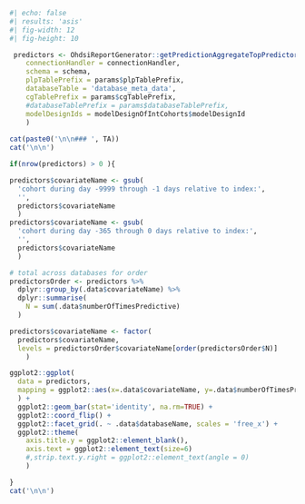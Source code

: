 
```r
#| echo: false
#| results: 'asis'
#| fig-width: 12
#| fig-height: 10

 predictors <- OhdsiReportGenerator::getPredictionAggregateTopPredictors(
    connectionHandler = connectionHandler, 
    schema = schema,
    plpTablePrefix = params$plpTablePrefix,
    databaseTable = 'database_meta_data',
    cgTablePrefix = params$cgTablePrefix, 
    #databaseTablePrefix = params$databaseTablePrefix,   
    modelDesignIds = modelDesignOfIntCohorts$modelDesignId
    )
  
cat(paste0('\n\n### ', TA))
cat('\n\n')

if(nrow(predictors) > 0 ){

predictors$covariateName <- gsub(
  'cohort during day -9999 through -1 days relative to index:', 
  '',
  predictors$covariateName
  )
predictors$covariateName <- gsub(
  'cohort during day -365 through 0 days relative to index:', 
  '',
  predictors$covariateName
  )

# total across databases for order
predictorsOrder <- predictors %>%
  dplyr::group_by(.data$covariateName) %>%
  dplyr::summarise(
    N = sum(.data$numberOfTimesPredictive)
  )

predictors$covariateName <- factor(
  predictors$covariateName, 
  levels = predictorsOrder$covariateName[order(predictorsOrder$N)]
    )

ggplot2::ggplot(
  data = predictors, 
  mapping = ggplot2::aes(x=.data$covariateName, y=.data$numberOfTimesPredictive)
  ) +
  ggplot2::geom_bar(stat='identity', na.rm=TRUE) +
  ggplot2::coord_flip() +
  ggplot2::facet_grid(. ~ .data$databaseName, scales = 'free_x') +
  ggplot2::theme(
    axis.title.y = ggplot2::element_blank(),
    axis.text = ggplot2::element_text(size=6)
    #,strip.text.y.right = ggplot2::element_text(angle = 0)
    )

}
cat('\n\n')
  
```
